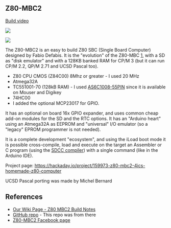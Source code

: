== Z80-MBC2 ==

<a href="https://www.youtube.com/watch?v=bMvzl_BG__Y">Build video</a>

<img src="https://raw.githubusercontent.com/douggilliland/Retro-Computers/master/Z80/Reference_Designs/Z80-MBC2/Pics/CCA/Z80-MBC2_P586-720PX.jpg"></img>

<img src="http://land-boards.com/blwiki/images/f/f2/Z80-MBC2_P1613-720px.jpg"></img>

The Z80-MBC2 is an easy to build Z80 SBC (Single Board Computer) designed by Fabio Defabis. It is the "evolution" of the Z80-MBC [https://hackaday.io/project/19000-a-4-4ics-z80-homemade-computer-on-breadboard], with a SD as "disk emulator" and with a 128KB banked RAM for CP/M 3 (but it can run CP/M 2.2, QP/M 2.71 and UCSD Pascal too).

* Z80 CPU CMOS (Z84C00) 8Mhz or greater - I used 20 MHz
* Atmega32A
* TC551001-70 (128kB RAM) - I used [https://www.mouser.com/ProductDetail/913-AS6C1008-55PIN AS6C1008-55PIN] since it is available on Mouser and Digikey
* 74HC00
* I added the optional MCP23017 for GPIO.

It has an optional on board 16x GPIO expander, and uses common cheap add-on modules for the SD and the RTC options. It has an "Arduino heart" using an Atmega32A as EEPROM and "universal" I/O emulator (so a "legacy" EPROM programmer is not needed).

It is a complete development "ecosystem", and using the iLoad boot mode it is possible cross-compile, load and execute on the target an Assembler or C program (using the [http://sdcc.sourceforge.net/ SDCC compiler]) with a single command (like in the Arduino IDE). 

Project page: https://hackaday.io/project/159973-z80-mbc2-4ics-homemade-z80-computer

UCSD Pascal porting was made by Michel Bernard

== References ==

* [http://land-boards.com/blwiki/index.php?title=Z80-MBC2_Build_Notes Our Wiki Page - Z80 MBC2 Build Notes]
* [https://github.com/SuperFabius/Z80-MBC2 GitHub repo] - This repo was from there
* [https://www.facebook.com/groups/388307645238660 Z80-MBC2 Facebook page]
